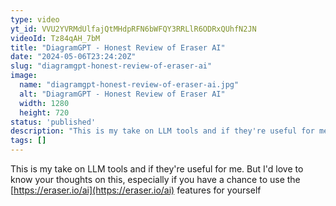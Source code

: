 ```yaml
---
type: video
yt_id: VVU2YVRMdUlfajQtMHdpRFN6bWFQY3RRLlR6ODRxQUhfN2JN
videoId: Tz84qAH_7bM
title: "DiagramGPT - Honest Review of Eraser AI"
date: "2024-05-06T23:24:20Z"
slug: "diagramgpt-honest-review-of-eraser-ai"
image: 
  name: "diagramgpt-honest-review-of-eraser-ai.jpg"
  alt: "DiagramGPT - Honest Review of Eraser AI"
  width: 1280
  height: 720
status: 'published'
description: "This is my take on LLM tools and if they're useful for me. But I'd love to know your thoughts on this, especially if you have a chance to use the https://eraser.io/ai features for yourself"
tags: []
---
```


This is my take on LLM tools and if they're useful for me. But I'd love to know your thoughts on this, especially if you have a chance to use the [https://eraser.io/ai](https://eraser.io/ai) features for yourself
